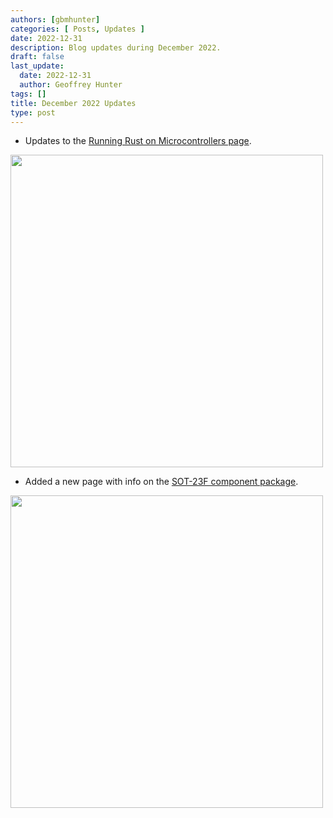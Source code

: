 ```yaml
---
authors: [gbmhunter]
categories: [ Posts, Updates ]
date: 2022-12-31
description: Blog updates during December 2022.
draft: false
last_update:
  date: 2022-12-31
  author: Geoffrey Hunter
tags: []
title: December 2022 Updates
type: post
---
```



* Updates to the [Running Rust on Microcontrollers page](/programming/languages/rust/running-rust-on-microcontrollers/).


<Image src={running_rust_on_micros_screenshot} width="500px"></Image>

* Added a new page with info on the [SOT-23F component package](/pcb-design/component-packages/sot-23f-component-package/).


<Image src={sot_23f_component_package_screenshot} width="500px"></Image>